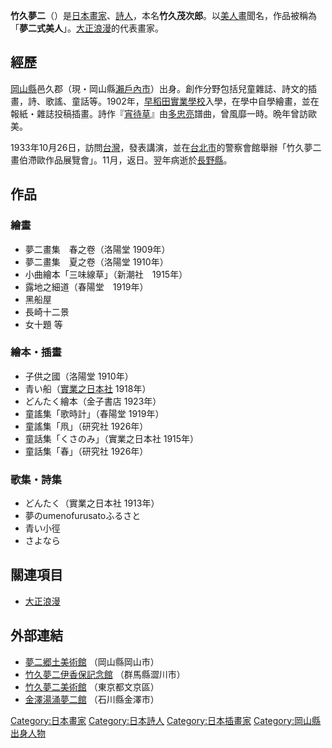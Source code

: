 {{Infobox Artist
|name          = 竹久夢二
|image=Yumeji Takehisa.JPG

|birthname     =竹久茂次郎
|birthdate     =1884年9月16日
|location      = {{JPN}}[[岡山县|岡山县]][[邑久郡|邑久郡]]本莊村（今[[瀨戶内市|瀨戶内市]]邑久町本庄）
|deathdate     =1934年9月1日
|deathplace    = {{JPN}}[[長野县|長野县]][[諏訪郡|諏訪郡]]落合村（今[[富士見町|富士見町]]）
|nationality   = {{JPN}}
|field         = 绘画、诗歌、童話
|restingplace=[[東京|東京]]雑司ヶ谷霊園
|training      = 
|movement      = [[大正浪漫|大正浪漫]]

|works         = 
|patrons       = 
|influenced by = 
|influenced    = 
|}}
'''竹久夢二'''（{{bd|1884年|9月16日|1934年|9月1日|catIdx=Takehisa Yumeji}}）是[[日本|日本]][[畫家|畫家]]、[[詩人|詩人]]，本名'''竹久茂次郎'''。以[[美人绘|美人畫]]聞名，作品被稱為「'''夢二式美人'''」。[[大正浪漫|大正浪漫]]的代表畫家。

== 經歷 ==
[[岡山縣|岡山縣]]邑久郡（現・岡山縣[[瀨戶內市|瀨戶內市]]）出身。創作分野包括兒童雜誌、詩文的插畫，詩、歌謠、童話等。1902年，[[早稻田實業學校|早稻田實業學校]]入學，在學中自學繪畫，並在報紙・雜誌投稿插畫。詩作『[[宵待草|宵待草]]』由[[多忠亮|多忠亮]]譜曲，曾風靡一時。晩年曾訪歐美。

1933年10月26日，訪問[[日屬台灣|台灣]]，發表講演，並在[[台北市|台北市]]的警察會館舉辦「竹久夢二畫伯滯歐作品展覽會」。11月，返日。翌年病逝於[[長野縣|長野縣]]。

{{japanese|japanese=竹久夢二|kana=たけひさ ゆめじ|romaji=Takehisa Yumeji}}
{{Commons|Category:Yumeji_Takehisa}}
== 作品 ==
=== 繪畫 ===
*夢二畫集　春之卷（洛陽堂 1909年）
*夢二畫集　夏之卷（洛陽堂 1910年）
*小曲繪本「三味線草」（新潮社　1915年）
*露地之細道（春陽堂　1919年）
*黑船屋
*長崎十二景
*女十題 等

=== 繪本・插畫 ===
*子供之國（洛陽堂 1910年）
*青い船（[[實業之日本社|實業之日本社]] 1918年）
*どんたく繪本（金子書店 1923年）
*童謠集「歌時計」（春陽堂 1919年）
*童謠集「凧」（研究社 1926年）
*童話集「くさのみ」（實業之日本社 1915年）
*童話集「春」（研究社 1926年）
{{multiple image
 | align = right| direction = horizontal
 | header =
 | header_align = left/right/center
 | header_background =
 | footer
 | footer_align = left/right/center
 | footer_background =
 | width =
 | image1 =Ayu1001.jpg | width1 = 195| caption1 = 明信片（1910年）
 | image2 = Ayu1002.jpg | width2 = 190 | caption2 =  明信片（1912年）
 | image3 = Yume1004.jpg | width3 = 195| caption3 = 明信片（1930年）
 | image4 = Kurofuneya.JPG | width4= 110 | caption4= 黒船屋
}}

=== 歌集・詩集 ===
*どんたく（實業之日本社 1913年）
*夢のumenofurusatoふるさと
*青い小徑
*さよなら

== 關連項目 ==
*[[大正浪漫|大正浪漫]]

== 外部連結 ==
*[http://www.yumeji-art-museum.com 夢二郷土美術館] {{Wayback|url=http://www.yumeji-art-museum.com/ |date=20210202161058 }}（岡山縣岡山市）
*[http://www.yumeji.or.jp 竹久夢二伊香保記念館] {{Wayback|url=http://www.yumeji.or.jp/ |date=20210301014722 }}（群馬縣澀川市）
*[http://www.yayoi-yumeji-museum.jp 竹久夢二美術館] {{Wayback|url=http://www.yayoi-yumeji-museum.jp/ |date=20080206170752 }}（東京都文京區）
*[http://www.kanazawa-museum.jp/yumeji/ 金澤湯涌夢二館] {{Wayback|url=http://www.kanazawa-museum.jp/yumeji/ |date=20210118192620 }} （石川縣金澤市）
{{Authority control}}

{{DEFAULTSORT:Takehisa Yumeji}} 
[[Category:日本畫家|Category:日本畫家]]
[[Category:日本詩人|Category:日本詩人]]
[[Category:日本插畫家|Category:日本插畫家]]
[[Category:岡山縣出身人物|Category:岡山縣出身人物]]